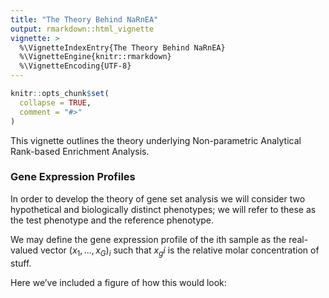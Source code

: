 ```yaml
---
title: "The Theory Behind NaRnEA"
output: rmarkdown::html_vignette
vignette: >
  %\VignetteIndexEntry{The Theory Behind NaRnEA}
  %\VignetteEngine{knitr::rmarkdown}
  %\VignetteEncoding{UTF-8}
---
```


```r
knitr::opts_chunk$set(
  collapse = TRUE,
  comment = "#>"
)
```

This vignette outlines the theory underlying Non-parametric Analytical Rank-based Enrichment Analysis.

### Gene Expression Profiles

In order to develop the theory of gene set analysis we will consider two hypothetical and biologically distinct phenotypes; we will refer to these as the test phenotype and the reference phenotype.

We may define the gene expression profile of the ith sample as the real-valued vector $(x_1,...,x_G)_i$ such that $x_gi$ is the relative molar concentration of stuff.

Here we've included a figure of how this would look: